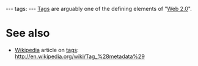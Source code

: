 ---
tags:
---
[[Tags]] are arguably one of the defining elements of "[[Web 2.0]]".

= See also =

* [[Wikipedia]] article on [[tags]]: http://en.wikipedia.org/wiki/Tag_%28metadata%29
